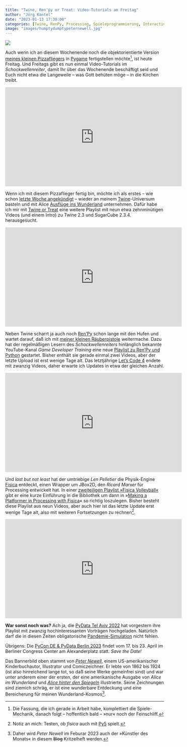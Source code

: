 ```yaml
---
title: "Twine, Ren'py or Treat: Video-Tutorials am Freitag"
author: "Jörg Kantel"
date: "2023-01-13 17:30:00"
categories: [Twine, RenPy, Processing, Spieleprogrammierung, Interactive Fiction]
image: "images/humptydumptypeternewell.jpg"
---
```


[![](images/humptydumptypeternewell-b.jpg)](https://americanliterature.com/author/lewis-carroll/book/through-the-looking-glass/summary)

Auch wenn ich an diesem Wochenende noch die objektorientierte Version [meines kleinen Pizzafliegers](https://kantel.github.io/posts/2023011001_pizzaplane_trailer/) in [Pygame](http://cognitiones.kantel-chaos-team.de/multimedia/spieleprogrammierung/pygame.html) fertigstellen möchte[^1], ist heute Freitag. Und Freitags gibt es nun einmal Video-Tutorials im *Schockwellenreiter*, damit Ihr über das Wochenende beschäftigt seid und Euch nicht etwa die Langeweile -- was Gott behüten möge -- in die Kirchen treibt.

[^1]: Die Fassung, die ich gerade in Arbeit habe, komplettiert die Spiele-Mechanik, danach folgt -- hoffentlich bald -- »nur« noch der Feinschliff.

<iframe width="560" height="315" src="https://www.youtube.com/embed/37IT-8GQNpM" title="YouTube video player" frameborder="0" allow="accelerometer; autoplay; clipboard-write; encrypted-media; gyroscope; picture-in-picture; web-share" allowfullscreen></iframe>

Wenn ich mit diesem Pizzaflieger fertig bin, möchte ich als erstes -- wie schon [letzte Woche angekündigt](https://kantel.github.io/posts/2023010601_twine_und_statische_seiten/) -- wieder an meinem [Twine](http://cognitiones.kantel-chaos-team.de/multimedia/spieleprogrammierung/twine2.html)-Universum basteln und mit Alice [Ausflüge ins Wunderland](http://blog.schockwellenreiter.de/2022/09/2022090601.html) unternehmen. Dafür habe ich mir mit [Twine or Treat](https://www.youtube.com/playlist?list=PLujRcYYssj76Q_seiXpXnXxzpj1fULa0s) eine weitere Playlist mit neun etwa zehnminütigen Videos (und einem Intro) zu Twine 2.3 und SugarCube 2.3.4. herausgesucht.

<iframe width="560" height="315" src="https://www.youtube.com/embed/uA1tEBUjrkg" title="YouTube video player" frameborder="0" allow="accelerometer; autoplay; clipboard-write; encrypted-media; gyroscope; picture-in-picture; web-share" allowfullscreen></iframe>

Neben Twine scharrt ja auch noch [Ren'Py](http://cognitiones.kantel-chaos-team.de/multimedia/spieleprogrammierung/renpy.html) schon lange mit den Hufen und wartet darauf, daß ich mit [meiner kleinen Räuberpistole](https://kantel.github.io/posts/20221222201_renpy_app/) weitermache. Dazu hat der regelmäßigen Lesern des *Schockwellenreiters* hinlänglich bekannte YouTube-Kanal *Game Developer Training* eine neue [Playlist zu Ren'Py und Python](https://www.youtube.com/playlist?list=PLKdE0Vv4UA59nK0yYR1ryGrT3AtgdGYg5) gestartet. Bisher enthält sie gerade einmal zwei Videos, aber der letzte Upload ist erst wenige Tage alt. Das letztjährige [Let's Code 4](https://www.youtube.com/playlist?list=PLKdE0Vv4UA59rd1g9ipzIlAklvfmH5cjE) endete mit zwanzig Videos, daher erwarte ich Updates in etwa der gleichen Anzahl.

<iframe width="560" height="315" src="https://www.youtube.com/embed/gYodPl_wvzY" title="YouTube video player" frameborder="0" allow="accelerometer; autoplay; clipboard-write; encrypted-media; gyroscope; picture-in-picture; web-share" allowfullscreen></iframe>

Und *last but not least* hat der umtriebige *Len Pelletier* die Physik-Engine [Fisica](http://www.ricardmarxer.com/fisica/) entdeckt, einen Wrapper um JBox2D, den *Ricard Marxer* für Processing entwickelt hat. In einer [zweiteiligen Playlist »Fisica Volleyball«](https://www.youtube.com/playlist?list=PL__Tph-7Dyp0d4_iUA_RBb5AwsRJxJv2u) gibt er eine kurze Einführung in die Bibliothek um dann in »[Making a Platformer in Processing with Fisica](https://www.youtube.com/playlist?list=PL__Tph-7Dyp0yifP3b3-GZBz9TRW128xa)« so richtig loszulegen. Bisher besteht diese Playlist aus neun Videos, aber auch hier ist das letzte Update erst wenige Tage alt, also mit weiteren Fortsetzungen zu rechnen[^2].

[^2]: Notiz an mich: Testen, ob *fisica* auch mit [Py5](http://cognitiones.kantel-chaos-team.de/programmierung/creativecoding/processing/py5.html) spielt.

<iframe width="560" height="315" src="https://www.youtube.com/embed/WcIczCxcH2g" title="YouTube video player" frameborder="0" allow="accelerometer; autoplay; clipboard-write; encrypted-media; gyroscope; picture-in-picture; web-share" allowfullscreen></iframe>

**War sonst noch was?** Ach ja, die [PyData Tel Aviv 2022](https://www.youtube.com/playlist?list=PLGVZCDnMOq0p6o_fjjdNPqy1rps49z2S0) hat vorgestern ihre Playlist mit zwanzig hochinteressanten Vorträgen hochgeladen. Natürlich darf die in diesen Zeiten obligatorische [Pandemie-Simulation](https://www.youtube.com/watch?v=WcIczCxcH2g) nicht fehlen.

Übrigens: Die [PyCon DE & PyData Berlin 2023](https://2023.pycon.de/) findet vom 17. bis 23. April im Berliner Congress Center am Alexanderplatz statt. *Save the Date!*

Das Bannerbild oben stammt von *[Peter Newell](https://de.wikipedia.org/wiki/Peter_Sheaf_Hersey_Newell)*, einem US-amerikanischer Kinderbuchautor, Illustrator und Comiczeichner. Er lebte von 1862 bis 1924 (ist also hinreichend lange tot, so daß seine Werke gemeinfrei sind) und war unter anderem einer der ersten, der eine amerikanische Ausgabe von *Alice im Wunderland* und *[Alice hinter den Spiegeln](https://commons.wikimedia.org/wiki/Category:Peter_Newell%27s_illustrations_of_Through_the_Looking-Glass_and_What_Alice_Found_There)* illustrierte. Seine Zeichnungen sind ziemich schräg, er ist eine wunderbare Entdeckung und eine Bereicherung für meinen Wunderland-Kosmos[^3].

[^3]: Daher wird *Peter Newell* im Feburar 2023 auch der »Künstler des Monats« in diesem ~~Blog~~ Kritzelheft werden.